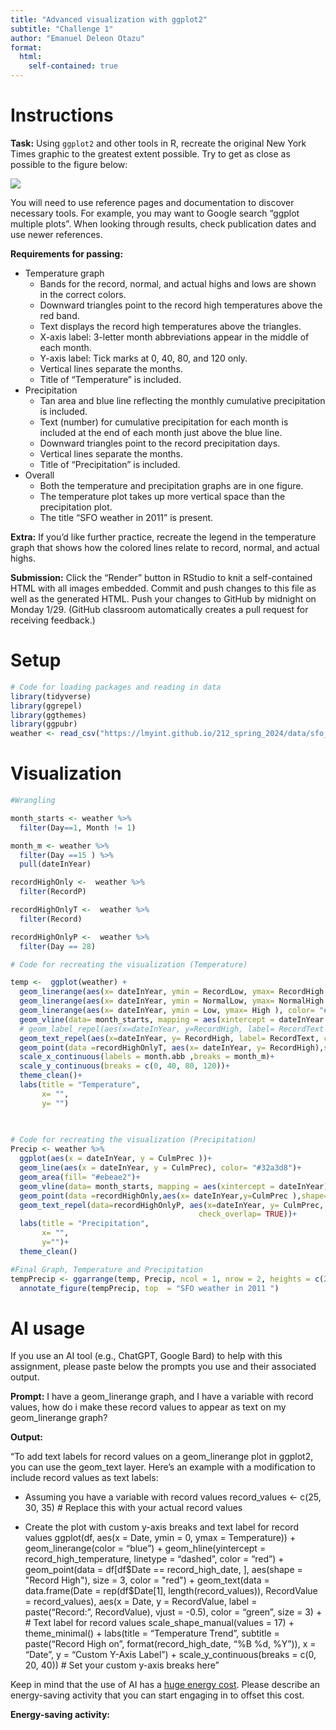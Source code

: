 ```yaml
---
title: "Advanced visualization with ggplot2"
subtitle: "Challenge 1"
author: "Emanuel Deleon Otazu"
format: 
  html:
    self-contained: true
---
```


# Instructions

**Task:** Using `ggplot2` and other tools in R, recreate the original New York Times graphic to the greatest extent possible. Try to get as close as possible to the figure below:

![](https://lmyint.github.io/212_spring_2024/images/hw1_goal.png){width=600, fig-align="center"}

You will need to use reference pages and documentation to discover necessary tools. For example, you may want to Google search "ggplot multiple plots". When looking through results, check publication dates and use newer references.

**Requirements for passing:**

- Temperature graph
    -  Bands for the record, normal, and actual highs and lows are shown in the correct colors. 
    - Downward triangles point to the record high temperatures above the red band.
    - Text displays the record high temperatures above the triangles.
    - X-axis label: 3-letter month abbreviations appear in the middle of each month.
    - Y-axis label: Tick marks at 0, 40, 80, and 120 only.
    - Vertical lines separate the months.
    - Title of "Temperature" is included.
- Precipitation
    - Tan area and blue line reflecting the monthly cumulative precipitation is included.
    - Text (number) for cumulative precipitation for each month is included at the end of each month just above the blue line.
    - Downward triangles point to the record precipitation days.
    - Vertical lines separate the months.
    - Title of "Precipitation" is included.
- Overall
    - Both the temperature and precipitation graphs are in one figure.
    - The temperature plot takes up more vertical space than the precipitation plot.
    - The title "SFO weather in 2011" is present.

**Extra:** If you'd like further practice, recreate the legend in the temperature graph that shows how the colored lines relate to record, normal, and actual highs.

**Submission:** Click the "Render" button in RStudio to knit a self-contained HTML with all images embedded. Commit and push changes to this file as well as the generated HTML. Push your changes to GitHub by midnight on Monday 1/29. (GitHub classroom automatically creates a pull request for receiving feedback.)



# Setup

```r
# Code for loading packages and reading in data
library(tidyverse)
library(ggrepel)
library(ggthemes)
library(ggpubr)
weather <- read_csv("https://lmyint.github.io/212_spring_2024/data/sfo_weather.csv")
```



# Visualization

```r
#Wrangling 

month_starts <- weather %>% 
  filter(Day==1, Month != 1)

month_m <- weather %>%
  filter(Day ==15 ) %>%
  pull(dateInYear)

recordHighOnly <-  weather %>%
  filter(RecordP) 

recordHighOnlyT <-  weather %>%
  filter(Record) 

recordHighOnlyP <-  weather %>%
  filter(Day == 28) 


```



```r
# Code for recreating the visualization (Temperature)

temp <-  ggplot(weather) +
  geom_linerange(aes(x= dateInYear, ymin = RecordLow, ymax= RecordHigh  ), color= "#ECEBE3")+
  geom_linerange(aes(x= dateInYear, ymin = NormalLow, ymax= NormalHigh ), color= "#C8B8BA")+
  geom_linerange(aes(x= dateInYear, ymin = Low, ymax= High ), color= "#A90248")+
  geom_vline(data= month_starts, mapping = aes(xintercept = dateInYear ),lty= "dashed")+
  # geom_label_repel(aes(x=dateInYear, y=RecordHigh, label= RecordText ))+
  geom_text_repel(aes(x=dateInYear, y= RecordHigh, label= RecordText, check_overlap= TRUE))+
  geom_point(data =recordHighOnlyT, aes(x= dateInYear, y= RecordHigh),shape= 25, fill= "black")+
  scale_x_continuous(labels = month.abb ,breaks = month_m)+
  scale_y_continuous(breaks = c(0, 40, 80, 120))+
  theme_clean()+
  labs(title = "Temperature",
       x= "",
       y= "")
 
  
```

```r
# Code for recreating the visualization (Precipitation)
Precip <- weather %>% 
  ggplot(aes(x = dateInYear, y = CulmPrec ))+
  geom_line(aes(x = dateInYear, y = CulmPrec), color= "#32a3d8")+
  geom_area(fill= "#ebeae2")+
  geom_vline(data= month_starts, mapping = aes(xintercept = dateInYear),color= "grey")+
  geom_point(data =recordHighOnly,aes(x= dateInYear,y=CulmPrec ),shape= 25,fill= "black")+
  geom_text_repel(data=recordHighOnlyP, aes(x=dateInYear, y= CulmPrec, label= CulmPrec,
                                          check_overlap= TRUE))+
  labs(title = "Precipitation",
       x= "",
       y="")+
  theme_clean()
```

```r
#Final Graph, Temperature and Precipitation 
tempPrecip <- ggarrange(temp, Precip, ncol = 1, nrow = 2, heights = c(2, 1))
  annotate_figure(tempPrecip, top  = "SFO weather in 2011 ")
```

# AI usage

If you use an AI tool (e.g., ChatGPT, Google Bard) to help with this assignment, please paste below the prompts you use and their associated output.

**Prompt:** I have a geom_linerange graph, and I have a variable with record values, how do i make these record values to appear as text on my geom_linerange graph?



**Output:** 

"To add text labels for record values on a geom_linerange plot in ggplot2, you can use the geom_text layer. Here's an example with a modification to include record values as text labels:

- Assuming you have a variable with record values
record_values <- c(25, 30, 35)  # Replace this with your actual record values

- Create the plot with custom y-axis breaks and text label for record values
ggplot(df, aes(x = Date, ymin = 0, ymax = Temperature)) +
  geom_linerange(color = "blue") +
  geom_hline(yintercept = record_high_temperature, linetype = "dashed", color = "red") +
  geom_point(data = df[df$Date == record_high_date, ], aes(shape = "Record High"), size = 3, color = "red") +
  geom_text(data = data.frame(Date = rep(df$Date[1], length(record_values)), RecordValue = record_values),
            aes(x = Date, y = RecordValue, label = paste("Record:", RecordValue), vjust = -0.5), color = "green", size = 3) +  # Text label for record values
  scale_shape_manual(values = 17) +
  theme_minimal() +
  labs(title = "Temperature Trend",
       subtitle = paste("Record High on", format(record_high_date, "%B %d, %Y")),
       x = "Date",
       y = "Custom Y-Axis Label") +
  scale_y_continuous(breaks = c(0, 20, 40))  # Set your custom y-axis breaks here"


Keep in mind that the use of AI has a [huge energy cost](https://lmyint.github.io/212_spring_2024/syllabus.html#artificial-intelligence-ai-use). Please describe an energy-saving activity that you can start engaging in to offset this cost.

**Energy-saving activity:** 






